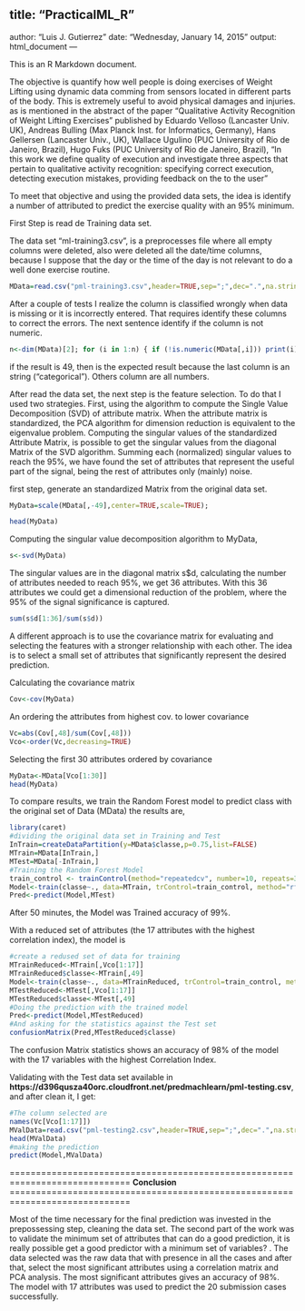 title: "PracticalML_R"
---
author: "Luis J. Gutierrez"
date: "Wednesday, January 14, 2015"
output: html_document
---

This is an R Markdown document. 

The objective is quantify how well people is doing exercises of Weight
Lifting using dynamic data comming from sensors located in different parts
of the body.  This is extremely useful to avoid physical damages and
injuries. as is mentioned in the abstract of the paper "Qualitative
Activity Recognition of Weight Lifting Exercises" published by Eduardo
Velloso (Lancaster Univ. UK), Andreas Bulling (Max Planck Inst. for
Informatics, Germany), Hans Gellersen (Lancaster Univ., UK), Wallace
Ugulino (PUC University of Rio de Janeiro, Brazil), Hugo Fuks (PUC
University of Rio de Janeiro, Brazil), "In this work we define quality of
execution and investigate three aspects that pertain to qualitative
activity recognition: specifying correct execution, detecting execution
mistakes, providing feedback on the to the user" 

To meet that objective and using the provided data sets, the idea is
identify a number of attributed to predict the exercise quality with an 95%
minimum.

First Step is read de Training data set. 

The data set "ml-training3.csv", is a preprocesses file where all empty columns were deleted, also were deleted all the date/time columns, because I suppose that the day or the time of the day is not relevant to do a well done exercise routine.

```r
MData=read.csv("pml-training3.csv",header=TRUE,sep=";",dec=".",na.string="NA");
```

After a couple of tests I realize the column is classified wrongly when data is missing or it is incorrectly entered. That requires identify these columns to correct the errors.  The next sentence identify if the column is not numeric.

```r
n<-dim(MData)[2]; for (i in 1:n) { if (!is.numeric(MData[,i])) print(i);}
```
if the result is 49, then is the expected result because the last column is an string ("categorical"). Others column are all numbers. 

After read the data set, the next step is the feature selection. To do that I used two
strategies. First, using the  algorithm to compute the Single Value Decomposition (SVD)
of attribute matrix. When the attribute matrix is standardized, the PCA algorithm for
dimension reduction is equivalent to the eigenvalue problem. Computing the singular
values of the standardized Attribute Matrix, is possible to get the singular values from
the diagonal Matrix of the SVD algorithm. Summing each (normalized) singular values to
reach the 95%, we have found the set of attributes that represent the useful part of the
signal, being the rest of attributes only (mainly) noise.

first step, generate an standardized Matrix from the original data set.

```r
MyData=scale(MData[,-49],center=TRUE,scale=TRUE);
```


```r
head(MyData)
```
Computing the singular value decomposition algorithm to MyData,
```r
s<-svd(MyData)
```

The singular values are in the diagonal matrix s$d, calculating the number of attributes
needed to reach 95%, we get 36 attributes. With this 36 attributes we could get a 
dimensional reduction of the problem, where the 95% of the signal significance is 
captured.

```r
sum(s$d[1:36]/sum(s$d))
```

A different approach is to use the covariance matrix for evaluating and selecting the
features with a stronger relationship with each other. The idea is to select a small set of attributes that significantly represent the desired prediction.

Calculating the covariance matrix

```r
Cov<-cov(MyData)
```
An ordering the attributes from highest cov. to lower covariance

```r
Vc=abs(Cov[,48]/sum(Cov[,48]))
Vco<-order(Vc,decreasing=TRUE)
```
Selecting the first 30 attributes ordered by covariance 
```r
MyData<-MData[Vco[1:30]]
head(MyData)
```
To compare results, we train the Random Forest model to predict class with the original set of Data (MData) the results are,
```r
library(caret)
#dividing the original data set in Training and Test
InTrain=createDataPartition(y=MData$classe,p=0.75,list=FALSE)
MTrain=MData[InTrain,]
MTest=MData[-InTrain,]
#Training the Random Forest Model
train_control <- trainControl(method="repeatedcv", number=10, repeats=3)
Model<-train(classe~., data=MTrain, trControl=train_control, method="rf")
Pred<-predict(Model,MTest)
```
After 50 minutes, the Model was Trained accuracy of 99%. 

With a reduced set of attributes (the 17 attributes with the highest correlation index), the model is

```r
#create a redused set of data for training
MTrainReduced<-MTrain[,Vco[1:17]]
MTrainReduced$classe<-MTrain[,49]
Model<-train(classe~., data=MTrainReduced, trControl=train_control, method="rf")
MTestReduced<-MTest[,Vco[1:17]]
MTestReduced$classe<-MTest[,49]
#Doing the prediction with the trained model
Pred<-predict(Model,MTestReduced)
#And asking for the statistics against the Test set 
confusionMatrix(Pred,MTestReduced$classe)
```
The confusion Matrix statistics shows an accuracy of 98% of the model with the 17 variables with the highest Correlation Index.

Validating with the Test data set available in **https://d396qusza40orc.cloudfront.net/predmachlearn/pml-testing.csv**, and after clean it, I get:
```r
#The column selected are
names(Vc[Vco[1:17]])
MValData=read.csv("pml-testing2.csv",header=TRUE,sep=";",dec=".",na.string="NA")
head(MValData)
#making the prediction
predict(Model,MValData)
```
============================================================================= 
**Conclusion**
============================================================================= 

Most of the time necessary for the final prediction was invested in the prepossessing
step, cleaning the data set. The second part of the work was to validate the minimum set
of attributes that can do a good prediction, it is really possible get a good predictor
with a minimum set of variables? . The data selected was the raw data that with presence
in all the cases and after that, select the most significant attributes using a 
correlation matrix and PCA analysis. The most significant attributes gives an accuracy of
98%. The model with 17 attributes was used to predict the 20 submission cases successfully.
